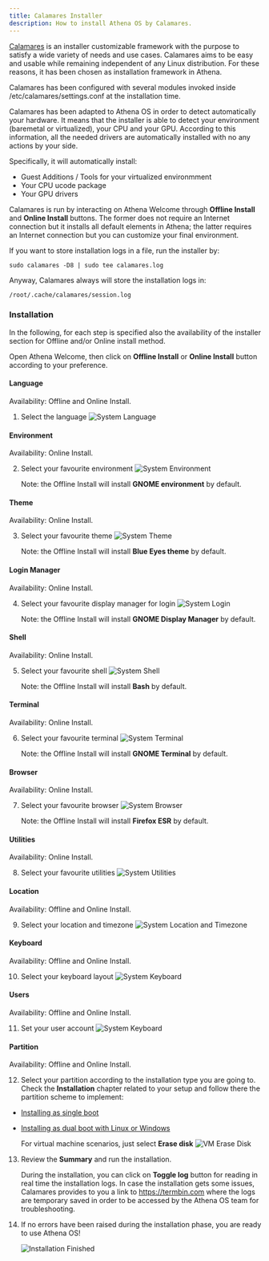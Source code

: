 ```yaml
---
title: Calamares Installer
description: How to install Athena OS by Calamares.
---
```


[Calamares](https://calamares.io/) is an installer customizable framework with the purpose to satisfy a wide variety of needs and use cases. Calamares aims to be easy and usable while remaining independent of any Linux distribution. For these reasons, it has been chosen as installation framework in Athena.

Calamares has been configured with several modules invoked inside /etc/calamares/settings.conf at the installation time.

Calamares has been adapted to Athena OS in order to detect automatically your hardware. It means that the installer is able to detect your environment (baremetal or virtualized), your CPU and your GPU. According to this information, all the needed drivers are automatically installed with no any actions by your side.

Specifically, it will automatically install:
* Guest Additions / Tools for your virtualized environmment
* Your CPU ucode package
* Your GPU drivers

Calamares is run by interacting on Athena Welcome through **Offline Install** and **Online Install** buttons. The former does not require an Internet connection but it installs all default elements in Athena; the latter requires an Internet connection but you can customize your final environment.

If you want to store installation logs in a file, run the installer by:
```
sudo calamares -D8 | sudo tee calamares.log
```
Anyway, Calamares always will store the installation logs in:
```
/root/.cache/calamares/session.log
```

### Installation

In the following, for each step is specified also the availability of the installer section for Offline and/or Online install method.

Open Athena Welcome, then click on **Offline Install** or **Online Install** button according to your preference.

#### Language
Availability: Offline and Online Install.

1. Select the language
   ![System Language](@assets/images/calamares-welcome-offline.png)

#### Environment
Availability: Online Install.

2. Select your favourite environment
   ![System Environment](@assets/images/calamares-environment.png)

   Note: the Offline Install will install **GNOME environment** by default.

#### Theme
Availability: Online Install.

3. Select your favourite theme
   ![System Theme](@assets/images/calamares-theme.png)

   Note: the Offline Install will install **Blue Eyes theme** by default.

#### Login Manager
Availability: Online Install.

4. Select your favourite display manager for login
   ![System Login](@assets/images/calamares-login.png)

   Note: the Offline Install will install **GNOME Display Manager** by default.

#### Shell
Availability: Online Install.

5. Select your favourite shell
   ![System Shell](@assets/images/calamares-shell.png)

   Note: the Offline Install will install **Bash** by default.

#### Terminal
Availability: Online Install.

6. Select your favourite terminal
   ![System Terminal](@assets/images/calamares-terminal.png)

   Note: the Offline Install will install **GNOME Terminal** by default.

#### Browser
Availability: Online Install.

7. Select your favourite browser
   ![System Browser](@assets/images/calamares-browser.png)

   Note: the Offline Install will install **Firefox ESR** by default.

#### Utilities
Availability: Online Install.

8. Select your favourite utilities
   ![System Utilities](@assets/images/calamares-utilities.png)

#### Location
Availability: Offline and Online Install.

9. Select your location and timezone
   ![System Location and Timezone](@assets/images/calamares-location.png)

#### Keyboard
Availability: Offline and Online Install.

10. Select your keyboard layout
   ![System Keyboard](@assets/images/calamares-keyboard.png)

#### Users
Availability: Offline and Online Install.

11. Set your user account
   ![System Keyboard](@assets/images/calamares-users.png)

#### Partition
Availability: Offline and Online Install.

12. Select your partition according to the installation type you are going to. Check the **Installation** chapter related to your setup and follow there the partition scheme to implement:
* [Installing as single boot](/en/installation/install-single-boot/#partitioning)
* [Installing as dual boot with Linux or Windows](/en/installation/install-dual-boot/#partitioning)
    
    For virtual machine scenarios, just select **Erase disk**
    ![VM Erase Disk](@assets/images/calamares-vm-erase.png)

13. Review the **Summary** and run the installation.

    During the installation, you can click on **Toggle log** button for reading in real time the installation logs. In case the installation gets some issues, Calamares provides to you a link to https://termbin.com where the logs are temporary saved in order to be accessed by the Athena OS team for troubleshooting.

14. If no errors have been raised during the installation phase, you are ready to use Athena OS!

    ![Installation Finished](@assets/images/calamares-finish.png)
